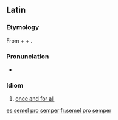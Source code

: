 ==Latin==

===Etymology===
From {{m|la|semel||[[once]]}} + {{m|la|prō||[[for]]}} + {{m|la|semper||[[always]]}}.

===Pronunciation===
* {{la-IPA|semel prō semper}}

===Idiom===
{{head|la|idiom|head=[[semel]] [[prō]] [[semper]]}}

# {{lb|la|idiomatic}} [[once and for all]]

[[es:semel pro semper]]
[[fr:semel pro semper]]